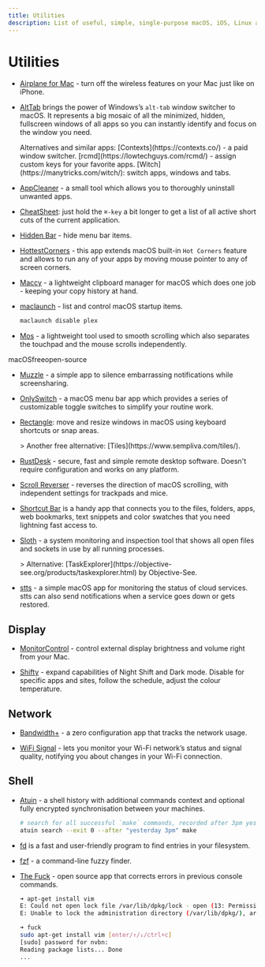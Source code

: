```yaml
---
title: Utilities
description: List of useful, simple, single-purpose macOS, iOS, Linux apps and tools for everyday problems and tasks.
---
```



# Utilities

- [Airplane for Mac](https://airplanemac.carrd.co/) - turn off the wireless features on your Mac just like on iPhone.
  <div><Tag name="macOS"/><Tag name="free"/><Tag name="open-source"/></div>

- [AltTab](https://alt-tab-macos.netlify.app/) brings the power of Windows’s `alt-tab` window switcher to macOS. It represents a big mosaic of all the minimized, hidden, fullscreen windows of all apps so you can instantly identify and focus on the window you need.
  <div><Tag name="macOS"/><Tag name="free"/><Tag name="open-source"/></div>
  <Callout> 
  Alternatives and similar apps:  
    [Contexts](https://contexts.co/) - a paid window switcher.  
    [rcmd](https://lowtechguys.com/rcmd/) - assign custom keys for your favorite apps.  
    [Witch](https://manytricks.com/witch/): switch apps, windows and tabs.
  </Callout>

- [AppCleaner](https://freemacsoft.net/appcleaner/) - a small tool which allows you to thoroughly uninstall unwanted apps.
  <div><Tag name="macOS"/><Tag name="free"/></div>

- [CheatSheet](https://www.mediaatelier.com/CheatSheet/): just hold the `⌘-key` a bit longer to get a list of all active short cuts of the current application.
  <div><Tag name="macOS"/><Tag name="free"/></div>

- [Hidden Bar](https://apps.apple.com/app/hidden-bar/id1452453066) - hide menu bar items.
  <div><Tag name="macOS"/><Tag name="free"/><Tag name="open-source"/></div>

- [HottestCorners](https://bits.ee/hottestcorners/) - this app extends macOS built-in `Hot Corners` feature and allows to run any of your apps by moving mouse pointer to any of screen corners.
  <div><Tag name="macOS"/><Tag name="free"/></div>

- [Maccy](https://maccy.app/) - a lightweight clipboard manager for macOS which does one job - keeping your copy history at hand.
  <div><Tag name="macOS"/><Tag name="free"/><Tag name="open-source"/></div>

- [maclaunch](https://github.com/hazcod/maclaunch) - list and control macOS startup items.
  ```bash
  maclaunch disable plex
  ```

- [Mos](https://mos.caldis.me/) - a lightweight tool used to smooth scrolling which also separates the touchpad and the mouse scrolls independently.
<div><span className="tag">macOS</span><span className="tag">free</span><span className="tag">open-source</span></div>

- [Muzzle](https://muzzleapp.com/) - a simple app to silence embarrassing notifications while screensharing.
  <div><Tag name="macOS"/><Tag name="free"/></div>

- [OnlySwitch](https://github.com/jacklandrin/OnlySwitch) - a macOS menu bar app which provides a series of customizable toggle switches to simplify your routine work.
  <div><Tag name="macOS"/><Tag name="free"/><Tag name="open-source"/></div>

- [Rectangle](https://rectangleapp.com/): move and resize windows in macOS using keyboard shortcuts or snap areas.
  <div><Tag name="macOS"/><Tag name="free"/><Tag name="open-source"/></div>
  > Another free alternative: [Tiles](https://www.sempliva.com/tiles/). 

- [RustDesk](https://rustdesk.com/) - secure, fast and simple remote desktop software. Doesn't require configuration and works on any platform.
  <div><Tag name="cross-platform"/><Tag name="free"/><Tag name="open-source"/></div>

- [Scroll Reverser](https://pilotmoon.com/scrollreverser/) - reverses the direction of macOS scrolling, with independent settings for trackpads and mice.
  <div><Tag name="macOS"/><Tag name="free"/><Tag name="open-source"/></div>

- [Shortcut Bar](https://fiplab.com/apps/shortcut-bar-for-mac) is a handy app that connects you to the files, folders, apps, web bookmarks, text snippets and color swatches that you need lightning fast access to.
  <div><Tag name="macOS"/><Tag name="paid"/></div>

- [Sloth](https://sveinbjorn.org/sloth) - a system monitoring and inspection tool that shows all open files and sockets in use by all running processes.
  <div><Tag name="macOS"/><Tag name="free"/><Tag name="open-source"/></div>
  > Alternative: [TaskExplorer](https://objective-see.org/products/taskexplorer.html) by Objective-See.

- [stts](https://github.com/inket/stts) - a simple macOS app for monitoring the status of cloud services. stts can also send notifications when a service goes down or gets restored.
  <div><Tag name="macOS"/><Tag name="free"/><Tag name="open-source"/></div>

## Display

- [MonitorControl](https://github.com/MonitorControl/MonitorControl) - control external display brightness and volume right from your Mac.
  <div><Tag name="macOS"/><Tag name="free"/><Tag name="open-source"/></div>

- [Shifty](https://shifty.natethompson.io/en/) - expand capabilities of Night Shift and Dark mode. Disable for specific apps and sites, follow the schedule, adjust the colour temperature.
  <div><Tag name="macOS"/><Tag name="free"/><Tag name="open-source"/></div>

## Network

- [Bandwidth+](https://apps.apple.com/us/app/bandwidth/id490461369) - a zero configuration app that tracks the network usage.
  <div><Tag name="macOS"/><Tag name="free"/></div>

- [WiFi Signal](https://www.intuitibits.com/products/wifisignal/) - lets you monitor your Wi-Fi network’s status and signal quality, notifying you about changes in your Wi-Fi connection.
  <div><Tag name="macOS"/><Tag name="paid"/></div>

## Shell

- [Atuin](https://atuin.sh/) - a shell history with additional commands context and optional fully encrypted synchronisation between your machines.
  ```bash
  # search for all successful `make` commands, recorded after 3pm yesterday
  atuin search --exit 0 --after "yesterday 3pm" make
  ```

- [fd](https://github.com/sharkdp/fd) is a fast and user-friendly program to find entries in your filesystem.

- [fzf](https://github.com/junegunn/fzf) - a command-line fuzzy finder.

- [The Fuck](https://github.com/nvbn/thefuck) - open source app that corrects errors in previous console commands.
  ```bash
  ➜ apt-get install vim
  E: Could not open lock file /var/lib/dpkg/lock - open (13: Permission denied)
  E: Unable to lock the administration directory (/var/lib/dpkg/), are you root?

  ➜ fuck
  sudo apt-get install vim [enter/↑/↓/ctrl+c]
  [sudo] password for nvbn:
  Reading package lists... Done
  ...
  ```
